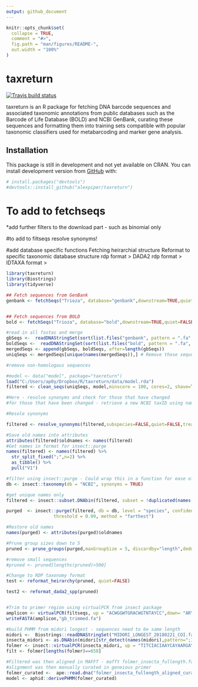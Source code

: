 ```yaml
---
output: github_document
---
```


<!-- README.md is generated from README.Rmd. Please edit that file -->

```r
knitr::opts_chunk$set(
  collapse = TRUE,
  comment = "#>",
  fig.path = "man/figures/README-",
  out.width = "100%"
)
```
# taxreturn

<!-- badges: start -->
[![Travis build status](https://travis-ci.org/alexpiper/taxreturn.svg?branch=master)](https://travis-ci.org/alexpiper/taxreturn)
<!-- badges: end -->

taxreturn is an R package for fetching DNA barcode sequences and associated taxonomic annotations from public databases such as the Barcode of Life Database (BOLD) and NCBI GenBank, curating these sequences and formatting them into training sets compatible with popular taxonomic classifiers used for metabarcoding and marker gene analysis.

## Installation

This package is still in development and not yet available on CRAN.  You can install development version from [GitHub](https://github.com/) with:

```r
# install.packages("devtools")
#devtools::install_github("alexpiper/taxreturn")
```

# To add to fetchseqs
*add further filters to the download part - such as binomial only

#to add to filtseqs
resolve synonyms!


#add database specific functions
Fetching heirarchial structure
Reformat to specific taxonomic database structure
rdp format > 
DADA2 rdp format >
IDTAXA format > 





```r
library(taxreturn)
library(Biostrings)
library(tidyverse)

## Fetch sequences from GenBank 
genbank <- fetchSeqs("Trioza", database="genbank",downstream=TRUE,quiet=FALSE, downto="Species", marker="COI OR COI OR COX1 OR COXI", output = "gb-binom",compress=FALSE, cores=3)


## Fetch sequences from BOLD
bold <- fetchSeqs("Trioza", database="bold",downstream=TRUE,quiet=FALSE, downto="Species", marker="COI-5P", output = "gb-binom",compress=FALSE, cores=3)

#read in all fastas and merge
gbSeqs <-  readDNAStringSet(sort(list.files("genbank", pattern = ".fa", full.names = TRUE)))
boldSeqs <-  readDNAStringSet(sort(list.files("bold", pattern = ".fa", full.names = TRUE)))
mergedSeqs <- append(gbSeqs, boldSeqs, after=length(gbSeqs))
uniqSeqs <- mergedSeqs[unique(names(mergedSeqs)),] # Remove those sequnce names that are identical across both databases

#remove non-homologous sequences

#model <- data("model", package="taxreturn")
load("C:/Users/ap0y/Dropbox/R/taxreturn/data/model.rda")
filtered <- clean_seqs(uniqSeqs, model,minscore = 100, cores=2, shave=TRUE,maxNs = 0)

#Here - resolve synonyms and check for those that have changed
#for those that have been changed - retrieve a new NCBI taxID using name2rank

#Resole synonyms

filtered <- resolve_synonyms(filtered,subspecies=FALSE,quiet=FALSE,treat_taxid="ignore",higherrank=FALSE,fuzzy=TRUE)

#Save old names into attributes
attributes(filtered)$oldnames <- names(filtered)
#Get names in format for insect::purge
names(filtered) <- names(filtered) %>%
  str_split_fixed(";",n=2) %>%
  as_tibble() %>%
  pull("V1") 

#filter using insect::purge - Could wrap this in a function for ease of use?
db <- insect::taxonomy(db = "NCBI", synonyms = TRUE)

#get unique names only
filtered <- insect::subset.DNAbin(filtered, subset = !duplicated(names(filtered)))

purged  <- insect::purge(filtered, db = db, level = "species", confidence = 0.8,
                  threshold = 0.99, method = "farthest")

#Restore old names
names(purged) <- attributes(purged)$oldnames

#Prune group sizes down to 5 
pruned <- prune_groups(purged,maxGroupSize = 5, discardby="length",dedup=TRUE, quiet = FALSE)

#remove small sequences
#pruned <- pruned[lengths(pruned)>500]

#Change to RDP taxonomy format
test <- reformat_heirarchy(pruned, quiet=FALSE)

test2 <- reformat_dada2_spp(pruned)


#Trim to primer region using virtualPCR from insect package
amplicon <- virtualPCR(filtseqs, up = "ACWGGWTGRACWGTNTAYCC",down= "ARYATDGTRATDGCHCCDGC",cores=3, rcdown = TRUE, trimprimers = TRUE)
writeFASTA(amplicon,"gb_trimmed.fa")

```


```r

#build PHMM from midori longest - sequences need to be same length
midori <-  Biostrings::readDNAStringSet("MIDORI_LONGEST_20180221_COI.fasta")
insecta_midori <- as.DNAbin(midori[str_detect(names(midori),pattern=";Insecta;"),])
folmer <- insect::virtualPCR(insecta_midori, up = "TITCIACIAAYCAYAARGAYATTGG",down= "TAIACYTCIGGRTGICCRAARAAYCA",cores=2, rcdown = TRUE, trimprimers = TRUE)
filt <- folmer[lengths(folmer)==658]

#Filtered was then aligned in MAFFT - mafft folmer_insecta_fullength.fa > folmer_insecta_fullength_aligned.fa
#alignment was then manually curated in geneious primer
folmer_curated <-  ape::read.dna("folmer_insecta_fullength_aligned_curated.fa",format="fasta")
model <- aphid::derivePHMM(folmer_curated)

```
